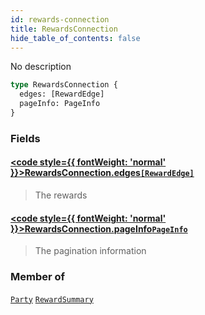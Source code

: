 ```yaml
---
id: rewards-connection
title: RewardsConnection
hide_table_of_contents: false
---
```








No description

```graphql
type RewardsConnection {
  edges: [RewardEdge]
  pageInfo: PageInfo
}
```


### Fields

#### [<code style={{ fontWeight: 'normal' }}>RewardsConnection.<b>edges</b></code>](#)<Bullet />[`[RewardEdge]`](/docs/testnet/graphql/objects/reward-edge) <Badge class="secondary" text="list"/> <Badge class="secondary" text="object"/>
> The rewards
> 

#### [<code style={{ fontWeight: 'normal' }}>RewardsConnection.<b>pageInfo</b></code>](#)<Bullet />[`PageInfo`](/docs/testnet/graphql/objects/page-info) <Badge class="secondary" text="object"/>
> The pagination information
> 



### Member of

[`Party`](/docs/testnet/graphql/objects/party)  <Badge class="secondary" text="object"/><Bullet />[`RewardSummary`](/docs/testnet/graphql/objects/reward-summary)  <Badge class="secondary" text="object"/>



